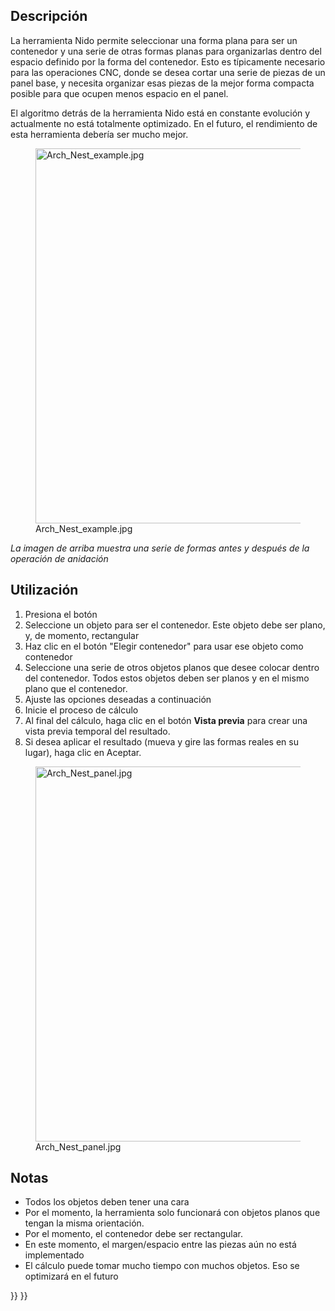 <languages/>

<div class="mw-translate-fuzzy">
{{docnav/es|[[Arch_Panel_Sheet|Panel Sheet]]|[[Arch_Frame|Frame]]|[[Arch_Workbench/es|Arch]]|IconL=Arch_Panel_Sheet.svg |IconC=Workbench_Arch.svg |IconR=Arch_Frame.svg}}
</div>

<div class="mw-translate-fuzzy">
{{GuiCommand/es
|Name=Arch Nest|Name/es=Arch Nest
|MenuLocation=Arch → Panel tools → Nest
|Workbenches=[[Arch_Workbench/es|Arch]]
|SeeAlso=[[Arch Panel/es]], [[Arch Panel Sheet/es]]
}}
</div>

<span id="Description"></span>
==Descripción==

<div class="mw-translate-fuzzy">
La herramienta Nido permite seleccionar una forma plana para ser un contenedor y una serie de otras formas planas para organizarlas dentro del espacio definido por la forma del contenedor. Esto es típicamente necesario para las operaciones CNC, donde se desea cortar una serie de piezas de un panel base, y necesita organizar esas piezas de la mejor forma compacta posible para que ocupen menos espacio en el panel.
</div>

El algoritmo detrás de la herramienta Nido está en constante evolución y actualmente no está totalmente optimizado. En el futuro, el rendimiento de esta herramienta debería ser mucho mejor.

[[Image:Arch Nest example.jpg|600px]]

''La imagen de arriba muestra una serie de formas antes y después de la operación de anidación''

<span id="Usage"></span>
==Utilización==

<div class="mw-translate-fuzzy">
# Presiona el botón {{KEY|[[Image: Arch Nest.png|16px]] [[Arch Nest/es|Arch Nest]]}}
# Seleccione un objeto para ser el contenedor. Este objeto debe ser plano, y, de momento, rectangular
# Haz clic en el botón "Elegir contenedor" para usar ese objeto como contenedor
# Seleccione una serie de otros objetos planos que desee colocar dentro del contenedor. Todos estos objetos deben ser planos y en el mismo plano que el contenedor.
# Ajuste las opciones deseadas a continuación
# Inicie el proceso de cálculo
# Al final del cálculo, haga clic en el botón '''Vista previa''' para crear una vista previa temporal del resultado.
# Si desea aplicar el resultado (mueva y gire las formas reales en su lugar), haga clic en Aceptar.
</div>


<div class="mw-translate-fuzzy">
[[Image:Arch Nest panel.jpg|600px]]
</div>

<span id="Notes"></span>
==Notas==

* Todos los objetos deben tener una cara
* Por el momento, la herramienta solo funcionará con objetos planos que tengan la misma orientación.
* Por el momento, el contenedor debe ser rectangular.
* En este momento, el margen/espacio entre las piezas aún no está implementado
* El cálculo puede tomar mucho tiempo con muchos objetos. Eso se optimizará en el futuro


<div class="mw-translate-fuzzy">
{{docnav/es|[[Arch_Panel_Sheet|Panel Sheet]]|[[Arch_Frame|Frame]]|[[Arch_Workbench/es|Arch]]|IconL=Arch_Panel_Sheet.svg |IconC=Workbench_Arch.svg |IconR=Arch_Frame.svg}}
</div>

{{BIM_Tools_navi{{#translation:}}}}
{{Userdocnavi{{#translation:}}}}